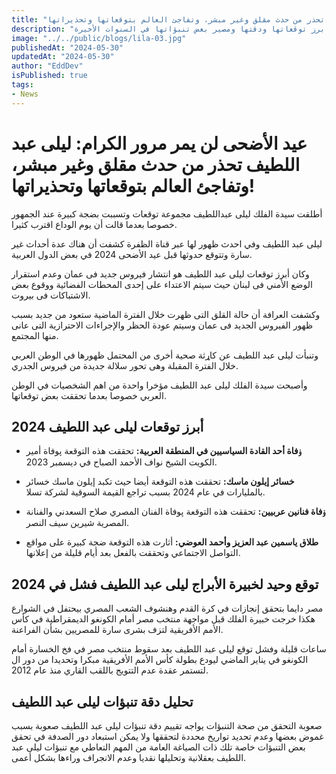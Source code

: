 ```yaml
---
title: "عيد الأضحى لن يمر مرور الكرام: ليلى عبد اللطيف تحذر من حدث مقلق وغير مبشر، وتفاجئ العالم بتوقعاتها وتحذيراتها!"
description: "ليلى عبد اللطيف تكشف عن أحداث غير سارة متوقعة قبل عيد الأضحى 2024، منها انتشار فيروس جديد في عمان وعدم استقرار أمني في لبنان. تقدم المقالة أبرز توقعاتها ودقتها ومصير بعض تنبؤاتها في السنوات الأخيرة."
image: "../../public/blogs/lila-03.jpg"
publishedAt: "2024-05-30"
updatedAt: "2024-05-30"
author: "EddDev"
isPublished: true
tags:
- News
---
```


# عيد الأضحى لن يمر مرور الكرام: ليلى عبد اللطيف تحذر من حدث مقلق وغير مبشر، وتفاجئ العالم بتوقعاتها وتحذيراتها!

أطلقت سيدة الفلك ليلى عبداللطيف مجموعة توقعات وتسببت بضجة كبيرة عند الجمهور خصوصا بعدما قالت أن يوم الوداع اقترب كثيرا.

ليلى عبد اللطيف وفي احدث ظهور لها عبر قناة الظفرة كشفت أن هناك عدة أحداث غير سارة وتتوقع حدوثها قبل عيد الأضحى 2024 في بعض الدول العربية.

وكان أبرز توقعات ليلى عبد اللطيف هو انتشار فيروس جديد فى عمان وعدم استقرار الوضع الأمني فى لبنان حيث سيتم الاعتداء على إحدى المحطات الفضائية ووقوع بعض الاشتباكات فى بيروت.

وكشفت العرافة أن حالة القلق التى ظهرت خلال الفترة الماضية ستعود من جديد بسبب ظهور الفيروس الجديد فى عمان وسيتم عودة الحظر والإجراءات الاحترازية التى عانى منها المجتمع.

وتنبأت ليلى عبد اللطيف عن کاړثة صحية أخرى من المحتمل ظهورها في الوطن العربي خلال الفترة المقبلة وهى تحور سلالة جديدة من فيروس الجدري.

وأصبحت سيدة الفلك ليلى عبد اللطيف مؤخرا واحدة من اهم الشخصيات في الوطن العربي خصوصا بعدما تحققت بعض توقعاتها.

## أبرز توقعات ليلى عبد اللطيف 2024

- **ۏفاة أحد القادة السياسيين في المنطقة العربية:** تحققت هذه التوقعة پوفاة أمير الكويت الشيخ نواف الأحمد الصباح في ديسمبر 2023.

- **خسائر إيلون ماسك:** تحققت هذه التوقعة أيضا حيث تكبد إيلون ماسك خسائر بالمليارات في عام 2024 بسبب تراجع القيمة السوقية لشركة تسلا.

- **ۏفاة فنانين عربيين:** تحققت هذه التوقعة پوفاة الفنان المصري صلاح السعدني والفنانة المصرية شيرين سيف النصر.

- **طلاق ياسمين عبد العزيز وأحمد العوضي:** أثارت هذه التوقعة ضجة كبيرة على مواقع التواصل الاجتماعي وتحققت بالفعل بعد أيام قليلة من إعلانها.

## توقع وحيد لخبيرة الأبراج ليلى عبد اللطيف فشل في 2024

مصر دايما بتحقق إنجازات في كرة القدم وهنشوف الشعب المصري بيحتفل في الشوارع هكذا خرجت خبيرة الفلك قبل مواجهة منتخب مصر أمام الكونغو الديمقراطية في كأس الأمم الأفريقية لتزف بشرى سارة للمصريين بشأن الفراعنة.

ساعات قليلة وفشل توقع ليلى عبد اللطيف بعد سقوط منتخب مصر في فخ الخسارة أمام الكونغو في يناير الماضي ليودع بطولة كأس الأمم الأفريقية مبكرا وتحديدا من دور ال لتستمر عقدة عدم التتويج باللقب القاري منذ عام 2012.

## تحليل دقة تنبؤات ليلى عبد اللطيف

صعوبة التحقق من صحة التنبؤات يواجه تقييم دقة تنبؤات ليلى عبد اللطيف صعوبة بسبب غموض بعضها وعدم تحديد تواريخ محددة لتحققها ولا يمكن استبعاد دور الصدفة في تحقق بعض التنبؤات خاصة تلك ذات الصياغة العامة من المهم التعاطي مع تنبؤات ليلى عبد اللطيف بعقلانية وتحليلها نقديا وعدم الانجراف وراءها بشكل أعمى.
